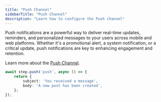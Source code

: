 ```yaml
---
title: "Push Channel"
sidebarTitle: "Push Channel"
description: "Learn how to configure the Push channel"
---
```


Push notifications are a powerful way to deliver real-time updates, reminders, and personalized messages to your users across mobile and web platforms. 
Whether it's a promotional alert, a system notification, or a critical update, push notifications are key to enhancing engagement and retention.

Learn more about the [Push Channel](/integrations/providers/push/push-channel).

```typescript
await step.push('push', async () => {
    return {
        subject: 'You received a message',
        body: 'A new post has been created',
    };
});
```